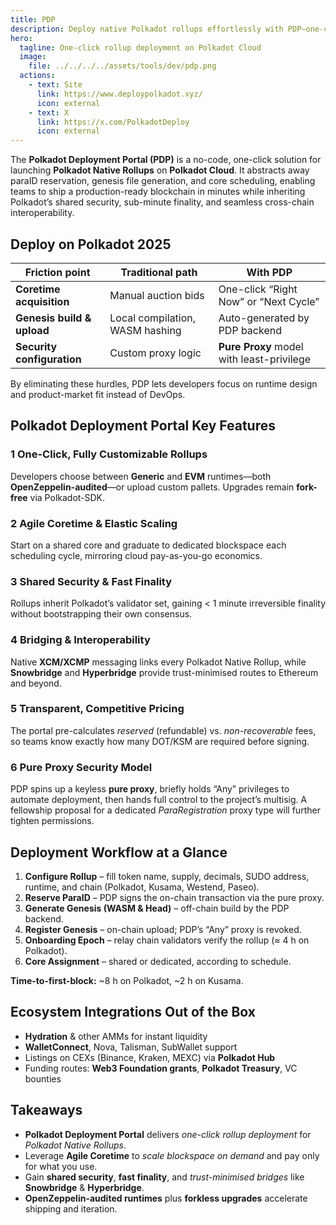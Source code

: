 ```yaml
---
title: PDP
description: Deploy native Polkadot rollups effortlessly with PDP—one-click launch, shared security, sub-minute finality, agile scaling, cross-chain interoperability.
hero:
  tagline: One-click rollup deployment on Polkadot Cloud
  image:
    file: ../../../../assets/tools/dev/pdp.png
  actions:
    - text: Site
      link: https://www.deploypolkadot.xyz/
      icon: external
    - text: X
      link: https://x.com/PolkadotDeploy
      icon: external
---
```




The **Polkadot Deployment Portal (PDP)** is a no-code, one-click solution for launching **Polkadot Native Rollups** on **Polkadot Cloud**. It abstracts away paraID reservation, genesis file generation, and core scheduling, enabling teams to ship a production-ready blockchain in minutes while inheriting Polkadot’s shared security, sub-minute finality, and seamless cross-chain interoperability.

## Deploy on Polkadot 2025

| Friction point          | Traditional path                                  | With PDP                                    |
|-------------------------|---------------------------------------------------|---------------------------------------------|
| **Coretime acquisition**| Manual auction bids                               | One-click “Right Now” or “Next Cycle”       |
| **Genesis build & upload**| Local compilation, WASM hashing                 | Auto-generated by PDP backend               |
| **Security configuration**| Custom proxy logic                              | **Pure Proxy** model with least-privilege   |

By eliminating these hurdles, PDP lets developers focus on runtime design and product-market fit instead of DevOps.

## Polkadot Deployment Portal Key Features

### 1 One-Click, Fully Customizable Rollups  
Developers choose between **Generic** and **EVM** runtimes—both **OpenZeppelin-audited**—or upload custom pallets. Upgrades remain **fork-free** via Polkadot-SDK.

### 2 Agile Coretime & Elastic Scaling  
Start on a shared core and graduate to dedicated blockspace each scheduling cycle, mirroring cloud pay-as-you-go economics.

### 3 Shared Security & Fast Finality
Rollups inherit Polkadot’s validator set, gaining < 1 minute irreversible finality without bootstrapping their own consensus.

### 4 Bridging & Interoperability 
Native **XCM/XCMP** messaging links every Polkadot Native Rollup, while **Snowbridge** and **Hyperbridge** provide trust-minimised routes to Ethereum and beyond.

### 5 Transparent, Competitive Pricing
The portal pre-calculates *reserved* (refundable) vs. *non-recoverable* fees, so teams know exactly how many DOT/KSM are required before signing.

### 6 Pure Proxy Security Model
PDP spins up a keyless **pure proxy**, briefly holds “Any” privileges to automate deployment, then hands full control to the project’s multisig. A fellowship proposal for a dedicated *ParaRegistration* proxy type will further tighten permissions.

## Deployment Workflow at a Glance
1. **Configure Rollup** – fill token name, supply, decimals, SUDO address, runtime, and chain (Polkadot, Kusama, Westend, Paseo).  
2. **Reserve ParaID** – PDP signs the on-chain transaction via the pure proxy.  
3. **Generate Genesis (WASM & Head)** – off-chain build by the PDP backend.  
4. **Register Genesis** – on-chain upload; PDP’s “Any” proxy is revoked.  
5. **Onboarding Epoch** – relay chain validators verify the rollup (≈ 4 h on Polkadot).  
6. **Core Assignment** – shared or dedicated, according to schedule.  

**Time-to-first-block:** ~8 h on Polkadot, ~2 h on Kusama.

## Ecosystem Integrations Out of the Box
- **Hydration** & other AMMs for instant liquidity  
- **WalletConnect**, Nova, Talisman, SubWallet support  
- Listings on CEXs (Binance, Kraken, MEXC) via **Polkadot Hub**  
- Funding routes: **Web3 Foundation grants**, **Polkadot Treasury**, VC bounties

## Takeaways
- **Polkadot Deployment Portal** delivers *one-click rollup deployment* for *Polkadot Native Rollups*.  
- Leverage **Agile Coretime** to *scale blockspace on demand* and pay only for what you use.  
- Gain **shared security**, **fast finality**, and *trust-minimised bridges* like **Snowbridge** & **Hyperbridge**.  
- **OpenZeppelin-audited runtimes** plus **forkless upgrades** accelerate shipping and iteration.